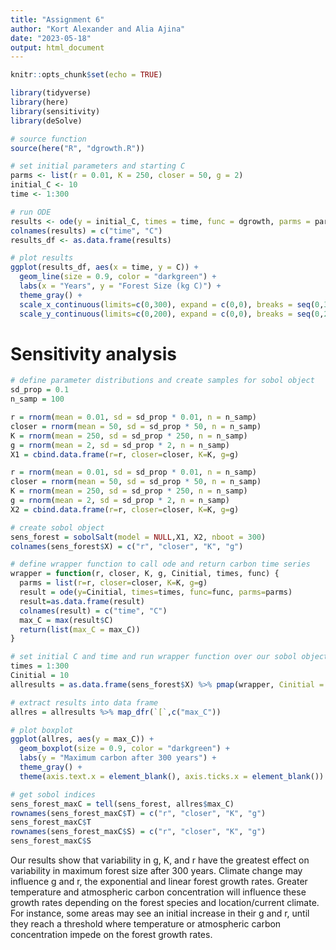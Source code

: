 ```yaml
---
title: "Assignment 6"
author: "Kort Alexander and Alia Ajina"
date: "2023-05-18"
output: html_document
---
```


```r
knitr::opts_chunk$set(echo = TRUE)

library(tidyverse)
library(here)
library(sensitivity)
library(deSolve)
```

```r
# source function
source(here("R", "dgrowth.R"))

# set initial parameters and starting C
parms <- list(r = 0.01, K = 250, closer = 50, g = 2)
initial_C <- 10
time <- 1:300

# run ODE
results <- ode(y = initial_C, times = time, func = dgrowth, parms = parms)
colnames(results) = c("time", "C")
results_df <- as.data.frame(results)

# plot results
ggplot(results_df, aes(x = time, y = C)) +
  geom_line(size = 0.9, color = "darkgreen") +
  labs(x = "Years", y = "Forest Size (kg C)") + 
  theme_gray() + 
  scale_x_continuous(limits=c(0,300), expand = c(0,0), breaks = seq(0,300, by = 50)) + 
  scale_y_continuous(limits=c(0,200), expand = c(0,0), breaks = seq(0,200, by = 50))
```

# Sensitivity analysis

```r
# define parameter distributions and create samples for sobol object
sd_prop = 0.1
n_samp = 100

r = rnorm(mean = 0.01, sd = sd_prop * 0.01, n = n_samp)
closer = rnorm(mean = 50, sd = sd_prop * 50, n = n_samp)
K = rnorm(mean = 250, sd = sd_prop * 250, n = n_samp)
g = rnorm(mean = 2, sd = sd_prop * 2, n = n_samp)
X1 = cbind.data.frame(r=r, closer=closer, K=K, g=g)

r = rnorm(mean = 0.01, sd = sd_prop * 0.01, n = n_samp)
closer = rnorm(mean = 50, sd = sd_prop * 50, n = n_samp)
K = rnorm(mean = 250, sd = sd_prop * 250, n = n_samp)
g = rnorm(mean = 2, sd = sd_prop * 2, n = n_samp)
X2 = cbind.data.frame(r=r, closer=closer, K=K, g=g)

# create sobol object
sens_forest = sobolSalt(model = NULL,X1, X2, nboot = 300)
colnames(sens_forest$X) = c("r", "closer", "K", "g")

# define wrapper function to call ode and return carbon time series
wrapper = function(r, closer, K, g, Cinitial, times, func) {
  parms = list(r=r, closer=closer, K=K, g=g)
  result = ode(y=Cinitial, times=times, func=func, parms=parms)
  result=as.data.frame(result)
  colnames(result) = c("time", "C")
  max_C = max(result$C)
  return(list(max_C = max_C))
}

# set initial C and time and run wrapper function over our sobol object
times = 1:300
Cinitial = 10
allresults = as.data.frame(sens_forest$X) %>% pmap(wrapper, Cinitial = Cinitial, times = times, func = dgrowth)

# extract results into data frame
allres = allresults %>% map_dfr(`[`,c("max_C"))

# plot boxplot
ggplot(allres, aes(y = max_C)) +
  geom_boxplot(size = 0.9, color = "darkgreen") +
  labs(y = "Maximum carbon after 300 years") +
  theme_gray() +
  theme(axis.text.x = element_blank(), axis.ticks.x = element_blank())

# get sobol indices
sens_forest_maxC = tell(sens_forest, allres$max_C)
rownames(sens_forest_maxC$T) = c("r", "closer", "K", "g")
sens_forest_maxC$T
rownames(sens_forest_maxC$S) = c("r", "closer", "K", "g")
sens_forest_maxC$S

```

Our results show that variability in g, K, and r have the greatest effect on variability in maximum forest size after 300 years. Climate change may influence g and r, the exponential and linear forest growth rates. Greater temperature and atmospheric carbon concentration will influence these growth rates depending on the forest species and location/current climate. For instance, some areas may see an initial increase in their g and r, until they reach a threshold where temperature or atmospheric carbon concentration impede on the forest growth rates.
